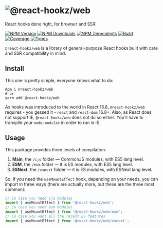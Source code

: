 
<Meta title="Home" />

# ![@react-hookz/web](/logo.png)

React hooks done right, for browser and SSR.

[![NPM Version](https://flat.badgen.net/npm/v/@react-hookz/web)](https://www.npmjs.com/package/@react-hookz/web)
[![NPM Downloads](https://flat.badgen.net/npm/dm/@react-hookz/web)](https://www.npmjs.com/package/@react-hookz/web)
[![NPM Dependents](https://flat.badgen.net/npm/dependents/@react-hookz/web)](https://www.npmjs.com/package/@react-hookz/web)
[![Build](https://img.shields.io/github/workflow/status/react-hookz/web/CI?style=flat-square)](https://github.com/react-hookz/web/actions)
[![Coverage](https://flat.badgen.net/codecov/c/github/react-hookz/web)](https://app.codecov.io/gh/react-hookz/web)
[![Types](https://flat.badgen.net/npm/types/@react-hookz/web)](https://www.npmjs.com/package/@react-hookz/web)

`@react-hookz/web` is a library of general-purpose React hooks built with care and SSR compatibility
in mind.

## Install

This one is pretty simple, everyone knows what to do:

```shell
npm i @react-hookz/web
# or
yarn add @react-hookz/web
```

As hooks was introduced to the world in React 16.8, `@react-hookz/web` requires - you gessed
it - `react` and `react-dom` 16.8+.
Also, as React does not support IE, `@react-hookz/web` does not do so either. You'll have to
transpile your `node-modules` in order to run in IE.

## Usage

This package provides three levels of compilation:

1. **Main**, the `/cjs` folder — CommonJS modules, with ES5 lang level.
2. **ESM**, the `/esm` folder — it is ES modules, with ES5 lang level.
3. **ESNext**, the `/esnext` folder — it is ES modules, with ESNext lang level.

So, if you need the `useMountEffect` hook, depending on your needs, you can import in three ways
(there are actually more, but these are the three most common):

```ts
// in case you need cjs modules
import { useMountEffect } from '@react-hookz/web';
// in case you need esm modules
import { useMountEffect } from '@react-hookz/web/esm';
// in case you want all the recent ES features
import { useMountEffect } from '@react-hookz/web/esnext';
```
